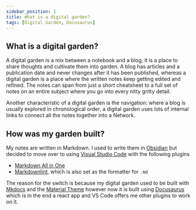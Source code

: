 ```yaml
---
sidebar_position: 1
title: What is a digital garden?
tags: [Digital Garden, Docusaurus]
---
```


## What is a digital garden?

A digital garden is a mix between a notebook and a blog, it is a place to share thoughts and cultivate them into garden. A blog has articles and a publication date and never changes after it has been published, whereas a digital garden is a place where the written notes keep getting edited and refined. The notes can span from just a short cheatsheet to a full set of notes on an entire subject where you go into every nitty gritty detail.

Another characteristic of a digital garden is the navigation: where a blog is usually explored in chronological order, a digital garden uses lots of internal links to connect all the notes together into a Network.

## How was my garden built?

My notes are written in Markdown. I used to write them in [Obsidian](https://obsidian.md/) but decided to move over to using [Visual Studio Code](https://code.visualstudio.com/) with the following plugins

- [Markdown All in One](https://marketplace.visualstudio.com/items?itemName=yzhang.markdown-all-in-one)
- [Markdownlint](https://marketplace.visualstudio.com/items?itemName=DavidAnson.vscode-markdownlint), which is also set as the formatter for `.md`

The reason for the switch is because my digital garden used to be built with [Mkdocs](https://www.mkdocs.org/) and the [Material Theme](https://squidfunk.github.io/mkdocs-material/) however now it is built using [Docusaurus](https://docusaurus.io/) which is in the end a react app and VS Code offers me other plugins to work on it.
